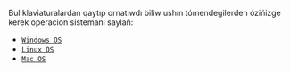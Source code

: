 Bul klaviaturalardan qaytıp ornatıwdı biliw ushın tómendegilerden ózińizge kerek operacion sistemanı saylań:

- [`Windows OS`](/install/windows)
- [`Linux OS`](/install/linux)
- [`Mac OS`](/install/mac)
